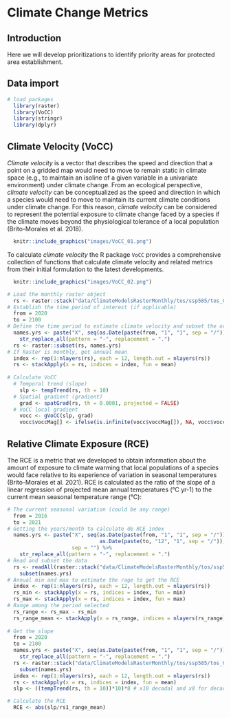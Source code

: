 # Climate Change Metrics

## Introduction

Here we will develop prioritizations to identify priority areas for protected area establishment.

## Data import


```r
# load packages
  library(raster)
  library(VoCC)
  library(stringr)
  library(dplyr)
```

## Climate Velocity (VoCC)

_Climate velocity_ is a vector that describes the speed and direction that a point on a gridded map would need to move to remain static in climate space (e.g., to maintain an isoline of a given variable in a univariate environment) under climate change. From an ecological perspective, _climate velocity_ can be conceptualized as the speed and direction in which a species would need to move to maintain its current climate conditions under climate change. For this reason, _climate velocity_ can be considered to represent the potential exposure to climate change faced by a species if the climate moves beyond the physiological tolerance of a local population (Brito-Morales et al. 2018).

```r
  knitr::include_graphics("images/VoCC_01.png")
```

To calculate _climate velocity_ the R package `VoCC` provides a comprehensive collection of functions that calculate climate velocity and related metrics from their initial formulation to the latest developments.

```r
  knitr::include_graphics("images/VoCC_02.png")
```

```r
# Load the monthly raster object
  rs <- raster::stack("data/ClimateModelsRasterMonthly/tos/ssp585/tos_Omon_GFDL-CM4_ssp585_2015-2100.grd")
# Establish the time period of interest (if applicable)
  from = 2020
  to = 2100
# Define the time period to estimate climate velocity and subset the original raster
  names.yrs <- paste("X", seq(as.Date(paste(from, "1", "1", sep = "/")), as.Date(paste(to, "12", "1", sep = "/")), by = "month"), sep = "") %>%
    str_replace_all(pattern = "-", replacement = ".")
  rs <- raster::subset(rs, names.yrs)
# If Raster is monthly, get annual mean
  index <- rep(1:nlayers(rs), each = 12, length.out = nlayers(rs))
  rs <- stackApply(x = rs, indices = index, fun = mean)
  
# Calculate VoCC
  # Temporal trend (slope)
    slp <- tempTrend(rs, th = 10)
  # Spatial gradient (gradient)
    grad <- spatGrad(rs, th = 0.0001, projected = FALSE)
  # VoCC local gradient
    vocc <- gVoCC(slp, grad)
    vocc$voccMag[] <- ifelse(is.infinite(vocc$voccMag[]), NA, vocc$voccMag[]) # replace inf with NAs
```

## Relative Climate Exposure (RCE)

The RCE is a metric that we developed to obtain information about the amount of exposure to climate warming that local populations of a species would face relative to its experience of variation in seasonal temperatures (Brito-Morales et al. 2021). RCE is calculated as the ratio of the slope of a linear regression of projected mean annual temperatures (°C yr-1) to the current mean seasonal temperature range (°C):

```r
# The current seasonal variation (could be any range)
  from = 2016
  to = 2021
# Getting the years/month to calculate de RCE index
  names.yrs <- paste("X", seq(as.Date(paste(from, "1", "1", sep = "/")), 
                              as.Date(paste(to, "12", "1", sep = "/")), by = "month"), 
                     sep = "") %>%
    str_replace_all(pattern = "-", replacement = ".")
# Read and subset the data
  rs <- readAll(raster::stack("data/ClimateModelsRasterMonthly/tos/ssp585/tos_Omon_GFDL-CM4_ssp585_2015-2100.grd")) %>% 
    subset(names.yrs)
# Annual min and max to estimate the rage to get the RCE
  index <- rep(1:nlayers(rs), each = 12, length.out = nlayers(rs))
  rs_min <- stackApply(x = rs, indices = index, fun = min)
  rs_max <- stackApply(x = rs, indices = index, fun = max)
# Range among the period selected
  rs_range <- rs_max - rs_min
  rs_range_mean <- stackApply(x = rs_range, indices = nlayers(rs_range), fun = mean)
  
# Get the slope
  from = 2020
  to = 2100
  names.yrs <- paste("X", seq(as.Date(paste(from, "1", "1", sep = "/")), as.Date(paste(to, "12", "1", sep = "/")), by = "month"), sep = "") %>%
    str_replace_all(pattern = "-", replacement = ".")
  rs <- raster::stack("data/ClimateModelsRasterMonthly/tos/ssp585/tos_Omon_GFDL-CM4_ssp585_2015-2100.grd") %>% 
    subset(names.yrs)
  index <- rep(1:nlayers(rs), each = 12, length.out = nlayers(rs))
  rs <- stackApply(x = rs, indices = index, fun = mean)
  slp <- ((tempTrend(rs, th = 10))*10)*8 # x10 decadal and x8 for decades (2020-2100)

# Calculate the RCE
  RCE <- abs(slp/rs1_range_mean)
```






